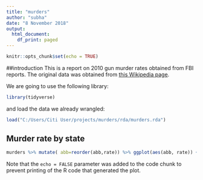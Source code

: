 ```yaml
---
title: "murders"
author: "subha"
date: "8 November 2018"
output:
  html_document:
    df_print: paged
---
```


```r
knitr::opts_chunk$set(echo = TRUE)
```

##introduction
This is a report on 2010 gun murder rates obtained from FBI reports. The original data was obtained from [this Wikipedia page](https://en.wikipedia.org/wiki/Murder_in_the_United_States_by_state).

We are going to use the following library:
```r
library(tidyverse)
```

and load the data we already wrangled:
```r
load("C:/Users/Citi User/projects/murders/rda/murders.rda")
```
## Murder rate by state 


```r
murders %>% mutate( abb=reorder(abb,rate)) %>% ggplot(aes(abb, rate)) + geom_bar(width =0.5,stat= "identity") + coord_flip()
```

Note that the `echo = FALSE` parameter was added to the code chunk to prevent printing of the R code that generated the plot.
